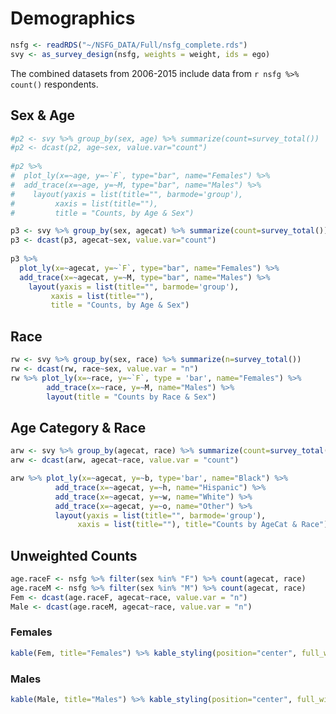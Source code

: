 # Demographics {#dem}

```r
nsfg <- readRDS("~/NSFG_DATA/Full/nsfg_complete.rds")
svy <- as_survey_design(nsfg, weights = weight, ids = ego)
```

The combined datasets from 2006-2015 include data from `r nsfg %>% count()` respondents. 


## Sex & Age 

```r
#p2 <- svy %>% group_by(sex, age) %>% summarize(count=survey_total()) 
#p2 <- dcast(p2, age~sex, value.var="count")
  
#p2 %>% 
#  plot_ly(x=~age, y=~`F`, type="bar", name="Females") %>%
#  add_trace(x=~age, y=~M, type="bar", name="Males") %>%
#    layout(yaxis = list(title="", barmode='group'), 
#         xaxis = list(title=""),
#         title = "Counts, by Age & Sex")

p3 <- svy %>% group_by(sex, agecat) %>% summarize(count=survey_total()) 
p3 <- dcast(p3, agecat~sex, value.var="count")
  
p3 %>% 
  plot_ly(x=~agecat, y=~`F`, type="bar", name="Females") %>%
  add_trace(x=~agecat, y=~M, type="bar", name="Males") %>%
    layout(yaxis = list(title="", barmode='group'), 
         xaxis = list(title=""),
         title = "Counts, by Age & Sex")
```

## Race
```r
rw <- svy %>% group_by(sex, race) %>% summarize(n=survey_total())
rw <- dcast(rw, race~sex, value.var = "n")
rw %>% plot_ly(x=~race, y=~`F`, type = 'bar', name="Females") %>% 
        add_trace(x=~race, y=~M, name="Males") %>%
        layout(title = "Counts by Race & Sex")
```

## Age Category & Race
```r
arw <- svy %>% group_by(agecat, race) %>% summarize(count=survey_total())
arw <- dcast(arw, agecat~race, value.var = "count")

arw %>% plot_ly(x=~agecat, y=~b, type='bar', name="Black") %>%
          add_trace(x=~agecat, y=~h, name="Hispanic") %>%
          add_trace(x=~agecat, y=~w, name="White") %>%
          add_trace(x=~agecat, y=~o, name="Other") %>%
          layout(yaxis = list(title="", barmode='group'), 
               xaxis = list(title=""), title="Counts by AgeCat & Race")
```



## Unweighted Counts 

```r
age.raceF <- nsfg %>% filter(sex %in% "F") %>% count(agecat, race)
age.raceM <- nsfg %>% filter(sex %in% "M") %>% count(agecat, race)
Fem <- dcast(age.raceF, agecat~race, value.var = "n")
Male <- dcast(age.raceM, agecat~race, value.var = "n")
```
### Females
```r
kable(Fem, title="Females") %>% kable_styling(position="center", full_width = F)
```
### Males
```r
kable(Male, title="Males") %>% kable_styling(position="center", full_width = F)
```
